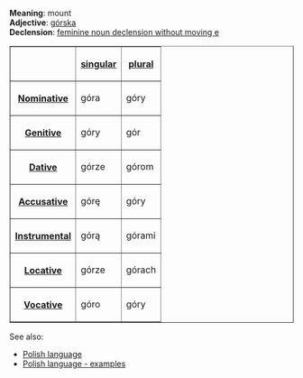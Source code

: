 '''Meaning''': mount<br>
'''Adjective''': [[Polish word - górska|górska]]<br>
'''Declension''': [[Polish language - feminine noun declension without moving e|feminine noun declension without moving e]]

<table border=1>
<tr><th><th>[[Polish language - singular number|singular]]<th>[[Polish language - plural number|plural]]</tr>
<tr><th>[[Polish language - nominative|Nominative]]<td>góra<td>góry</tr>
<tr><th>[[Polish language - genitive|Genitive]]<td>góry<td>gór</tr>
<tr><th>[[Polish language - dative|Dative]]<td>górze<td>górom</tr>
<tr><th>[[Polish language - accusative|Accusative]]<td>górę<td>góry</tr>
<tr><th>[[Polish language - instrumental|Instrumental]]<td>górą<td>górami</tr>
<tr><th>[[Polish language - locative|Locative]]<td>górze<td>górach</tr>
<tr><th>[[Polish language - vocative|Vocative]]<td>góro<td>góry</tr>
</table>

See also:
* [[Polish language]]
* [[Polish language - examples]]